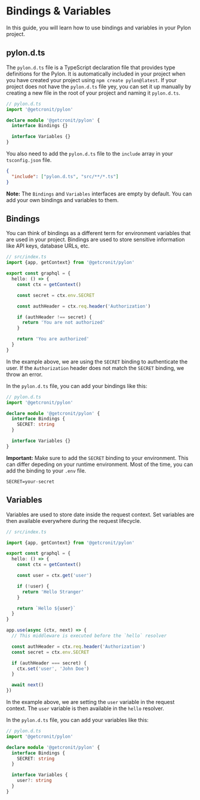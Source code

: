 # Bindings & Variables

In this guide, you will learn how to use bindings and variables in your Pylon project.

## pylon.d.ts

The `pylon.d.ts` file is a TypeScript declaration file that provides type definitions for the Pylon. It is automatically included in your project when you have created
your project using `npm create pylon@latest`.
If your project does not have the `pylon.d.ts` file yey, you can set it up manually by creating a new file in the root of your project and naming it `pylon.d.ts`.

```typescript
// pylon.d.ts
import '@getcronit/pylon'

declare module '@getcronit/pylon' {
  interface Bindings {}

  interface Variables {}
}
```

You also need to add the `pylon.d.ts` file to the `include` array in your `tsconfig.json` file.

```json
{
  "include": ["pylon.d.ts", "src/**/*.ts"]
}
```

**Note:** The `Bindings` and `Variables` interfaces are empty by default. You can add your own bindings and variables to them.

## Bindings

You can think of bindings as a different term for environment variables that are used in your project. Bindings are used to store sensitive information like API keys, database URLs, etc.

```typescript
// src/index.ts
import {app, getContext} from '@getcronit/pylon'

export const graphql = {
  hello: () => {
    const ctx = getContext()

    const secret = ctx.env.SECRET

    const authHeader = ctx.req.header('Authorization')

    if (authHeader !== secret) {
      return 'You are not authorized'
    }

    return 'You are authorized'
  }
}
```

In the example above, we are using the `SECRET` binding to authenticate the user. If the `Authorization` header does not match the `SECRET` binding, we throw an error.

In the `pylon.d.ts` file, you can add your bindings like this:

```typescript
// pylon.d.ts
import '@getcronit/pylon'

declare module '@getcronit/pylon' {
  interface Bindings {
    SECRET: string
  }

  interface Variables {}
}
```

**Important:** Make sure to add the `SECRET` binding to your environment. This can differ depeding on your runtime environment. Most of the time, you can add the binding to your `.env` file.

```env
SECRET=your-secret
```

## Variables

Variables are used to store date inside the request context. Set variables are then available everywhere during the request lifecycle.

```typescript
// src/index.ts

import {app, getContext} from '@getcronit/pylon'

export const graphql = {
  hello: () => {
    const ctx = getContext()

    const user = ctx.get('user')

    if (!user) {
      return 'Hello Stranger'
    }

    return `Hello ${user}`
  }
}

app.use(async (ctx, next) => {
  // This middleware is executed before the `hello` resolver

  const authHeader = ctx.req.header('Authorization')
  const secret = ctx.env.SECRET

  if (authHeader === secret) {
    ctx.set('user', 'John Doe')
  }

  await next()
})
```

In the example above, we are setting the `user` variable in the request context. The `user` variable is then available in the `hello` resolver.

In the `pylon.d.ts` file, you can add your variables like this:

```typescript
// pylon.d.ts
import '@getcronit/pylon'

declare module '@getcronit/pylon' {
  interface Bindings {
    SECRET: string
  }

  interface Variables {
    user?: string
  }
}
```
